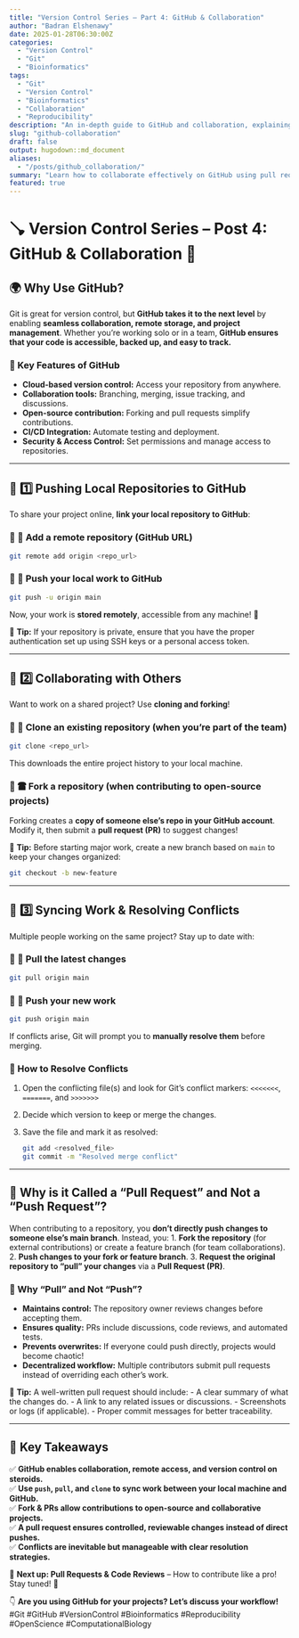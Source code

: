 ```yaml
---
title: "Version Control Series – Part 4: GitHub & Collaboration"
author: "Badran Elshenawy"
date: 2025-01-28T06:30:00Z
categories:
  - "Version Control"
  - "Git"
  - "Bioinformatics"
tags:
  - "Git"
  - "Version Control"
  - "Bioinformatics"
  - "Collaboration"
  - "Reproducibility"
description: "An in-depth guide to GitHub and collaboration, explaining how to use remote repositories, contribute via pull requests, and sync changes efficiently."
slug: "github-collaboration"
draft: false
output: hugodown::md_document
aliases:
  - "/posts/github_collaboration/"
summary: "Learn how to collaborate effectively on GitHub using pull requests, forks, and branching workflows."
featured: true
---
```


# 🪠 **Version Control Series – Post 4: GitHub & Collaboration** 🤝

## 🌍 Why Use GitHub?

Git is great for version control, but **GitHub takes it to the next level** by enabling **seamless collaboration, remote storage, and project management**. Whether you're working solo or in a team, **GitHub ensures that your code is accessible, backed up, and easy to track.**

### 🔹 Key Features of GitHub

-   **Cloud-based version control:** Access your repository from anywhere.
-   **Collaboration tools:** Branching, merging, issue tracking, and discussions.
-   **Open-source contribution:** Forking and pull requests simplify contributions.
-   **CI/CD Integration:** Automate testing and deployment.
-   **Security & Access Control:** Set permissions and manage access to repositories.

------------------------------------------------------------------------

## 📌 1️⃣ Pushing Local Repositories to GitHub

To share your project online, **link your local repository to GitHub**:

### 🔹 🔗 Add a remote repository (GitHub URL)

``` bash
git remote add origin <repo_url>
```

### 🔹 📄 Push your local work to GitHub

``` bash
git push -u origin main
```

Now, your work is **stored remotely**, accessible from any machine! 🚀

🔹 **Tip:** If your repository is private, ensure that you have the proper authentication set up using SSH keys or a personal access token.

------------------------------------------------------------------------

## 👥 2️⃣ Collaborating with Others

Want to work on a shared project? Use **cloning and forking**!

### 🔹 🔄 Clone an existing repository (when you're part of the team)

``` bash
git clone <repo_url>
```

This downloads the entire project history to your local machine.

### 🔹 🖀 Fork a repository (when contributing to open-source projects)

Forking creates a **copy of someone else’s repo in your GitHub account**. Modify it, then submit a **pull request (PR)** to suggest changes!

🔹 **Tip:** Before starting major work, create a new branch based on `main` to keep your changes organized:

``` bash
git checkout -b new-feature
```

------------------------------------------------------------------------

## 🔄 3️⃣ Syncing Work & Resolving Conflicts

Multiple people working on the same project? Stay up to date with:

### 🔹 📅 Pull the latest changes

``` bash
git pull origin main
```

### 🔹 🚀 Push your new work

``` bash
git push origin main
```

If conflicts arise, Git will prompt you to **manually resolve them** before merging.

### 🔹 How to Resolve Conflicts

1.  Open the conflicting file(s) and look for Git's conflict markers: `<<<<<<<`, `=======`, and `>>>>>>>`

2.  Decide which version to keep or merge the changes.

3.  Save the file and mark it as resolved:

    ``` bash
    git add <resolved_file>
    git commit -m "Resolved merge conflict"
    ```

------------------------------------------------------------------------

## 🤔 Why is it Called a "Pull Request" and Not a "Push Request"?

When contributing to a repository, you **don’t directly push changes to someone else’s main branch**. Instead, you: 1. **Fork the repository** (for external contributions) or create a feature branch (for team collaborations). 2. **Push changes to your fork or feature branch**. 3. **Request the original repository to "pull" your changes** via a **Pull Request (PR)**.

### 🔹 Why "Pull" and Not "Push"?

-   **Maintains control:** The repository owner reviews changes before accepting them.
-   **Ensures quality:** PRs include discussions, code reviews, and automated tests.
-   **Prevents overwrites:** If everyone could push directly, projects would become chaotic!
-   **Decentralized workflow:** Multiple contributors submit pull requests instead of overriding each other’s work.

🔹 **Tip:** A well-written pull request should include: - A clear summary of what the changes do. - A link to any related issues or discussions. - Screenshots or logs (if applicable). - Proper commit messages for better traceability.

------------------------------------------------------------------------

## 🚀 Key Takeaways

✅ **GitHub enables collaboration, remote access, and version control on steroids.**\
✅ **Use `push`, `pull`, and `clone` to sync work between your local machine and GitHub.**\
✅ **Fork & PRs allow contributions to open-source and collaborative projects.**\
✅ **A pull request ensures controlled, reviewable changes instead of direct pushes.**\
✅ **Conflicts are inevitable but manageable with clear resolution strategies.**

📌 **Next up: Pull Requests & Code Reviews** – How to contribute like a pro! Stay tuned! 🚀

👇 **Are you using GitHub for your projects? Let’s discuss your workflow!**\
#Git #GitHub #VersionControl #Bioinformatics #Reproducibility #OpenScience #ComputationalBiology